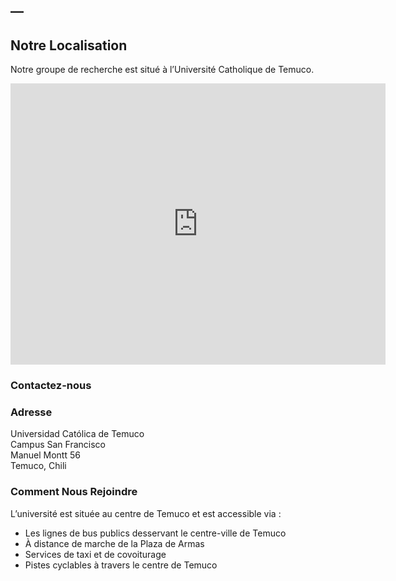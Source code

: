 ---
---

## Notre Localisation

Notre groupe de recherche est situé à l'Université Catholique de Temuco.

<iframe 
    width="600" 
    height="450" 
    frameborder="0" 
    scrolling="no" 
    marginheight="0" 
    marginwidth="0" 
    src="https://www.openstreetmap.org/export/embed.html?bbox=-72.602050%2C-38.737942%2C-72.602050%2C-38.737942&amp;layer=mapnik&amp;marker=-38.737942%2C-72.602050">
</iframe>

### Contactez-nous

<!-- <span style="display: inline-flex; align-items: center;">
    <a href="https://scholar.google.com/citations?user=16Ms6dQAAAAJ&hl=en&oi=ao">
        <img src="./assets/scholar-logo.png" alt="Icon" style="width: 32px; height: 32px; vertical-align: middle; margin-right: 5px;">
    </a>
    <a href="https://scholar.google.com/citations?user=16Ms6dQAAAAJ&hl=en&oi=ao"><strong>Perfil de Scholar</strong></a>
</span> -->

### Adresse

Universidad Católica de Temuco  
Campus San Francisco  
Manuel Montt 56  
Temuco, Chili

### Comment Nous Rejoindre

L'université est située au centre de Temuco et est accessible via :

- Les lignes de bus publics desservant le centre-ville de Temuco
- À distance de marche de la Plaza de Armas
- Services de taxi et de covoiturage
- Pistes cyclables à travers le centre de Temuco

